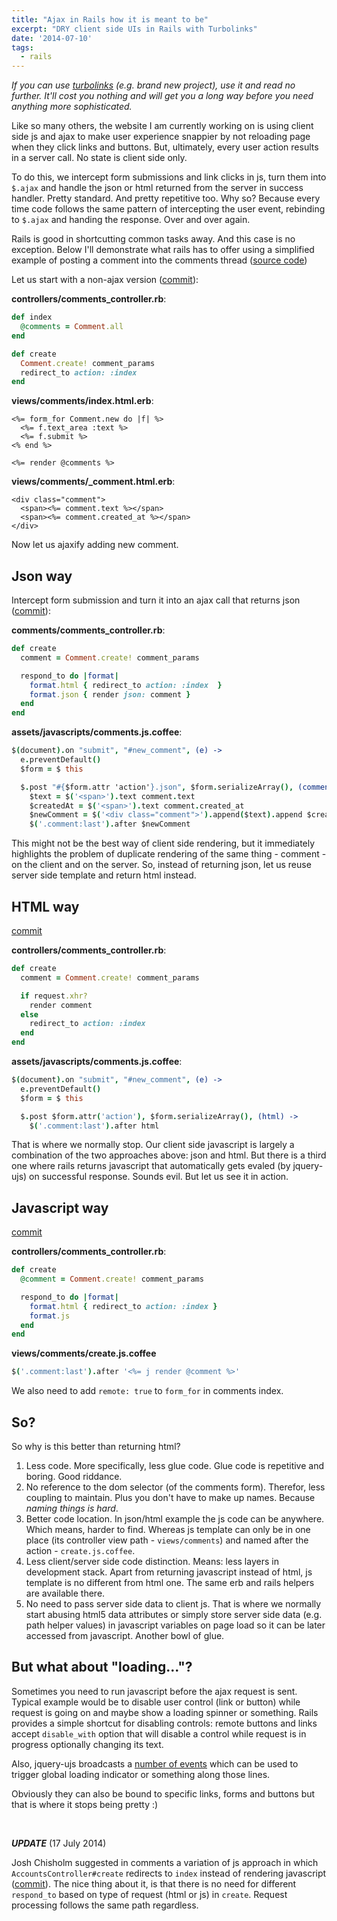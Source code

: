 ```yaml
---
title: "Ajax in Rails how it is meant to be"
excerpt: "DRY client side UIs in Rails with Turbolinks"
date: '2014-07-10'
tags:
  - rails
---
```


_If you can use [turbolinks](https://github.com/rails/turbolinks) (e.g. brand new project), use it and read no further. It'll cost you nothing and will get you a long way before you need anything more sophisticated._

Like so many others, the website I am currently working on is using client side js and ajax to make user experience snappier by not reloading page when they click links and buttons. But, ultimately, every user action results in a server call. No state is client side only.

To do this, we intercept form submissions and link clicks in js, turn them into `$.ajax` and handle the json or html returned from the server in success handler. Pretty standard. And pretty repetitive too. Why so? Because every time code follows the same pattern of intercepting the user event, rebinding to `$.ajax` and handing the response. Over and over again.

Rails is good in shortcutting common tasks away. And this case is no exception. Below I'll demonstrate what rails has to offer using a simplified example of posting a comment into the comments thread ([source code](https://github.com/artemave/railjax-demo))

Let us start with a non-ajax version ([commit](https://github.com/artemave/railjax-demo/commit/7df1ee54c558fc6d051cba611832c64fd224d7de)):

**controllers/comments_controller.rb**:

```ruby
def index
  @comments = Comment.all
end

def create
  Comment.create! comment_params
  redirect_to action: :index
end
```

**views/comments/index.html.erb**:

```erb
<%= form_for Comment.new do |f| %>
  <%= f.text_area :text %>
  <%= f.submit %>
<% end %>

<%= render @comments %>
```

**views/comments/_comment.html.erb**:

```erb
<div class="comment">
  <span><%= comment.text %></span>
  <span><%= comment.created_at %></span>
</div>
```

Now let us ajaxify adding new comment.

## Json way

Intercept form submission and turn it into an ajax call that returns json ([commit](https://github.com/artemave/railjax-demo/commit/84b7fd1bee5f7c20e443eb0a59b6b8dd01ca9b43)):

**comments/comments_controller.rb**:

```ruby
def create
  comment = Comment.create! comment_params

  respond_to do |format|
    format.html { redirect_to action: :index  }
    format.json { render json: comment }
  end
end
```

**assets/javascripts/comments.js.coffee**:

```coffeescript
$(document).on "submit", "#new_comment", (e) ->
  e.preventDefault()
  $form = $ this

  $.post "#{$form.attr 'action'}.json", $form.serializeArray(), (comment) ->
    $text = $('<span>').text comment.text
    $createdAt = $('<span>').text comment.created_at
    $newComment = $('<div class="comment">').append($text).append $createdAt
    $('.comment:last').after $newComment
```

This might not be the best way of client side rendering, but it immediately highlights the problem of duplicate rendering of the same thing - comment - on the client and on the server. So, instead of returning json, let us reuse server side template and return html instead.

## HTML way

[commit](https://github.com/artemave/railjax-demo/commit/dcc848f2b1294cc978a78b08dd901e3d617a2c65)

**controllers/comments_controller.rb**:

```ruby
def create
  comment = Comment.create! comment_params

  if request.xhr?
    render comment
  else
    redirect_to action: :index
  end
end
```

**assets/javascripts/comments.js.coffee**:

```coffeescript
$(document).on "submit", "#new_comment", (e) ->
  e.preventDefault()
  $form = $ this

  $.post $form.attr('action'), $form.serializeArray(), (html) ->
    $('.comment:last').after html
```

That is where we normally stop. Our client side javascript is largely a combination of the two approaches above: json and html. But there is a third one where rails returns javascript that automatically gets evaled (by jquery-ujs) on successful response. Sounds evil. But let us see it in action.

## Javascript way

[commit](https://github.com/artemave/railjax-demo/commit/2d06091a06850ba997d6bbcd4ad58fbd4bb5bbb2)

**controllers/comments_controller.rb**:

```ruby
def create
  @comment = Comment.create! comment_params

  respond_to do |format|
    format.html { redirect_to action: :index }
    format.js
  end
end
```

**views/comments/create.js.coffee**

```coffeescript
$('.comment:last').after '<%= j render @comment %>'
```

We also need to add `remote: true` to `form_for` in comments index.

## So?

So why is this better than returning html?

1. Less code. More specifically, less glue code. Glue code is repetitive and boring. Good riddance.
2. No reference to the dom selector (of the comments form). Therefor, less coupling to maintain. Plus you don't have to make up names. Because _naming things is hard_.
3. Better code location. In json/html example the js code can be anywhere. Which means, harder to find. Whereas js template can only be in one place (its controller view path - `views/comments`) and named after the action - `create.js.coffee`.
4. Less client/server side code distinction. Means: less layers in development stack. Apart from returning javascript instead of html, js template is no different from html one. The same erb and rails helpers are available there.
5. No need to pass server side data to client js. That is where we normally start abusing html5 data attributes or simply store server side data (e.g. path helper values) in javascript variables on page load so it can be later accessed from javascript. Another bowl of glue.

## But what about "loading..."?

Sometimes you need to run javascript before the ajax request is sent. Typical example would be to disable user control (link or button) while request is going on and maybe show a loading spinner or something. Rails provides a simple shortcut for disabling controls: remote buttons and links accept `disable_with` option that will disable a control while request is in progress optionally changing its text.

Also, jquery-ujs broadcasts a [number of events](https://github.com/rails/jquery-ujs/wiki/ajax#custom-events-fired-during-data-remote-requests) which can be used to trigger global loading indicator or something along those lines. 

Obviously they can also be bound to specific links, forms and buttons but that is where it stops being pretty :)

<br/>

_**UPDATE**_ (17 July 2014)

Josh Chisholm suggested in comments a variation of js approach in which `AccountsController#create` redirects to `index` instead of rendering javascript ([commit](https://github.com/artemave/railjax-demo/commit/7bf73734eecf554070a56f5feadb44545b5d00bb)). The nice thing about it, is that there is no need for different `respond_to` based on type of request (html or js) in `create`. Request processing follows the same path regardless.
